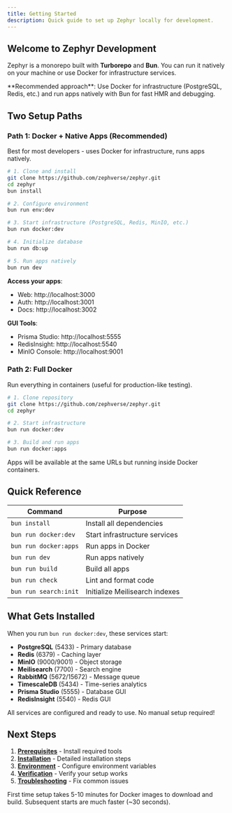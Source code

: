 ```yaml
---
title: Getting Started
description: Quick guide to set up Zephyr locally for development.
---
```



## Welcome to Zephyr Development

Zephyr is a monorepo built with **Turborepo** and **Bun**. You can run it natively on your machine or use Docker for infrastructure services.

<Callout type="info">
**Recommended approach**: Use Docker for infrastructure (PostgreSQL, Redis, etc.) and run apps natively with Bun for fast HMR and debugging.
</Callout>

## Two Setup Paths

### Path 1: Docker + Native Apps (Recommended)

Best for most developers - uses Docker for infrastructure, runs apps natively.

```bash
# 1. Clone and install
git clone https://github.com/zephverse/zephyr.git
cd zephyr
bun install

# 2. Configure environment
bun run env:dev

# 3. Start infrastructure (PostgreSQL, Redis, MinIO, etc.)
bun run docker:dev

# 4. Initialize database
bun run db:up

# 5. Run apps natively
bun run dev
```

**Access your apps**:
- Web: http://localhost:3000
- Auth: http://localhost:3001
- Docs: http://localhost:3002

**GUI Tools**:
- Prisma Studio: http://localhost:5555
- RedisInsight: http://localhost:5540
- MinIO Console: http://localhost:9001

### Path 2: Full Docker

Run everything in containers (useful for production-like testing).

```bash
# 1. Clone repository
git clone https://github.com/zephverse/zephyr.git
cd zephyr

# 2. Start infrastructure
bun run docker:dev

# 3. Build and run apps
bun run docker:apps
```

Apps will be available at the same URLs but running inside Docker containers.

## Quick Reference

| Command | Purpose |
|---------|---------|
| `bun install` | Install all dependencies |
| `bun run docker:dev` | Start infrastructure services |
| `bun run docker:apps` | Run apps in Docker |
| `bun run dev` | Run apps natively |
| `bun run build` | Build all apps |
| `bun run check` | Lint and format code |
| `bun run search:init` | Initialize Meilisearch indexes |

## What Gets Installed

When you run `bun run docker:dev`, these services start:

- **PostgreSQL** (5433) - Primary database
- **Redis** (6379) - Caching layer
- **MinIO** (9000/9001) - Object storage
- **Meilisearch** (7700) - Search engine
- **RabbitMQ** (5672/15672) - Message queue
- **TimescaleDB** (5434) - Time-series analytics
- **Prisma Studio** (5555) - Database GUI
- **RedisInsight** (5540) - Redis GUI

All services are configured and ready to use. No manual setup required!

## Next Steps

1. **[Prerequisites](/setup/prerequisites)** - Install required tools
2. **[Installation](/setup/installation)** - Detailed installation steps
3. **[Environment](/setup/environment)** - Configure environment variables
4. **[Verification](/setup/verification)** - Verify your setup works
5. **[Troubleshooting](/setup/troubleshooting)** - Fix common issues

<Callout type="warning">
First time setup takes 5-10 minutes for Docker images to download and build. Subsequent starts are much faster (~30 seconds).
</Callout>


